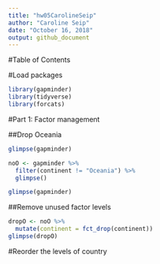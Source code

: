 ```yaml
---
title: "hw05CarolineSeip"
author: "Caroline Seip"
date: "October 16, 2018"
output: github_document
---
```

#Table of Contents

#Load packages
```r
library(gapminder)
library(tidyverse)
library(forcats)
```
#Part 1: Factor management

##Drop Oceania

```r
glimpse(gapminder)
```


```r
noO <- gapminder %>%
  filter(continent != "Oceania") %>% 
  glimpse()
```

```r
glimpse(gapminder)
```

##Remove unused factor levels

```r
dropO <- noO %>% 
  mutate(continent = fct_drop(continent))
glimpse(dropO)
```

#Reorder the levels of country


